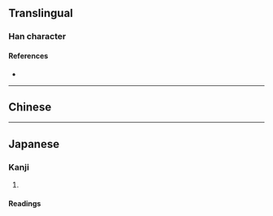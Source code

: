 {{character info/new}}
{{also|光}}
==Translingual==

===Han character===
{{Han char|rn=86|rad=火|as=02|sn=6|four=|canj=FHU|ids=⿱火儿}}

====References====
* {{Han ref|kx=0665.050|dkj=18854|dj=1075.020|hdz=32188.080|uh=706E|ud=28782}}

----

==Chinese==
{{zh-see|光|a}}

----

==Japanese==

===Kanji===
{{ja-kanji|grade=|rs=火02}}

# {{defn|lang=ja|sort=火02}}

====Readings====
{{ja-readings
|goon=こう<くわう
|kanon=こう<くわう
|kun=ひかあ-る, ひか-る, ひかり-
}}